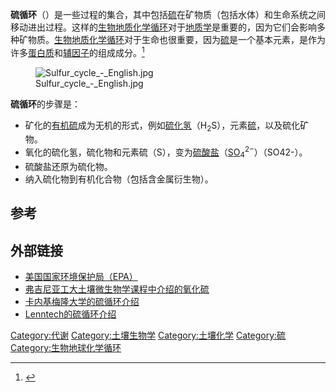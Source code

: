 '''硫循环'''（{{lang-en|Sulfur cycle}}）是一些过程的集合，其中包括[[硫|硫]]在矿物质（包括水体）和生命系统之间移动进出过程。这样的[[生物地质化学循环|生物地质化学循环]]对于[[地质学|地质学]]是重要的，因为它们会影响多种矿物质。[[生物地质化学循环|生物地质化学循环]]对于生命也很重要，因为[[硫|硫]]是一个基本元素，是作为许多[[蛋白质|蛋白质]]和[[辅因子|辅因子]]的组成成分。<ref name=Brock>{{cite book |title=Brock Biology of Microorganisms | year=2006| author=Madigan MT, Martino JM | edition=11th |page=136 |publisher=Pearson |isbn=0-13-196893-9}}</ref>

[[File:Sulfur_cycle_-_English.jpg|thumb]]

'''硫循环'''的步骤是：

* 矿化的[[有机硫|有机硫]]成为无机的形式，例如[[硫化氢|硫化氢]]（H<sub>2</sub>S），元素[[硫|硫]]，以及硫化矿物。
* 氧化的硫化氢，硫化物和元素硫（S），变为[[硫酸盐|硫酸盐]]（[[硫|S]][[氧|O]]<sub>4</sub><sup>2−</sup>）（SO42-）。
* 硫酸盐还原为硫化物。
* 纳入硫化物到有机化合物（包括含金属衍生物）。

== 参考 ==
{{reflist}}

== 外部链接 ==
*[http://www.epa.gov/ 美国国家环境保护局（EPA）] {{Wayback|url=http://www.epa.gov/ |date=20131020063150 }} {{En}}
*[https://web.archive.org/web/20090226194932/http://filebox.vt.edu/users/chagedor/biol_4684/Cycles/Soxidat.html 弗吉尼亚工大土壤微生物学课程中介绍的氧化硫] {{En}}
*[http://telstar.ote.cmu.edu/environ/m3/s4/cycleSulfur.shtml 卡内基梅隆大学的硫循环介绍] {{Wayback|url=http://telstar.ote.cmu.edu/environ/m3/s4/cycleSulfur.shtml |date=20030525021101 }} {{En}}
*[http://www.lenntech.com/sulphur-cycle.htm Lenntech的硫循环介绍] {{Wayback|url=http://www.lenntech.com/sulphur-cycle.htm |date=20131112131011 }} {{En}}

{{生物地质化学循环}}

[[Category:代谢|Category:代谢]]
[[Category:土壤生物学|Category:土壤生物学]]
[[Category:土壤化学|Category:土壤化学]]
[[Category:硫|Category:硫]]
[[Category:生物地球化学循环|Category:生物地球化学循环]]